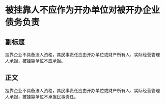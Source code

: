 # 被挂靠人不应作为开办单位对被开办企业债务负责
## 副标题
挂靠企业不具备法人资格，其民事责任应由开办单位或财产所有人、实际经营管理人承担，被挂靠单位不应承担。
## 正文
挂靠企业不具备法人资格，其民事责任应由开办单位或财产所有人、实际经营管理人承担，被挂靠单位不承担民事责任。